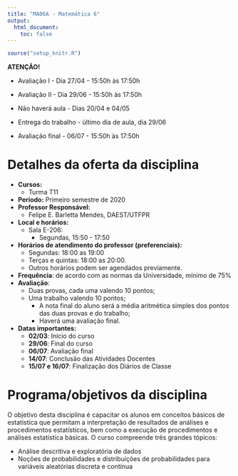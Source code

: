 ```yaml
---
title: "MA06A - Matemática 6"
output:
  html_document:
    toc: false
---
```


```r
source("setup_knitr.R")
```

<div class="alert alert-danger" role="alert">
**ATENÇÃO!**

- Avaliação I - Dia 27/04 - 15:50h às 17:50h

- Avaliação II - Dia 29/06 - 15:50h às 17:50h

- Não haverá aula - Dias 20/04 e 04/05

- Entrega do trabalho - ùltimo dia de aula, dia 29/06

-  Avaliação final - 06/07 - 15:50h às 17:50h

</div>

# Detalhes da oferta da disciplina

- **Cursos:**
    - Turma T11
- **Período:** Primeiro semestre de 2020
- **Professor Responsável:**
    - Felipe E. Barletta Mendes, DAEST/UTFPR

- **Local e horários:**
    - Sala E-206:
        - Segundas, 15:50 - 17:50

- **Horários de atendimento do professor (preferenciais):**
    - Segundas: 18:00 as 19:00
    - Terças e quintas: 18:00 as 20:00. 
    - Outros horários podem ser agendados previamente.
- **Frequência**: de acordo com as normas da Universidade, mínimo de 75%
- **Avaliação**:
    - Duas provas, cada uma valendo 10 pontos;
    - Uma trabalho valendo 10 pontos;
        - A nota final do aluno será a média aritmética simples dos pontos das duas provas e do trabalho;
        - Haverá uma avaliação final.
    
- **Datas importantes:**
    - **02/03**: Início do curso
    - **29/06**: Final do curso
    - **06/07**: Avaliação final
    - **14/07**: Conclusão das Atividades Docentes
    - **15/07 e 16/07**: Finalização dos Diários de Classe
   
   

# Programa/objetivos da disciplina

O objetivo desta disciplina é capacitar os alunos em conceitos básicos
de estatística que permitam a interpretação de resultados de análises e
procedimentos estatísticos, bem como a execução de procedimentos e
análises estatística básicas. O curso compreende três grandes tópicos:

- Análise descritiva e exploratória de dados
- Noções de probabilidades e distribuições de probabilidades para variáveis aleatórias discreta e contínua
